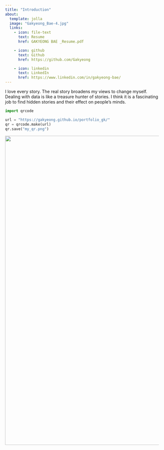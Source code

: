 ```yaml
---
title: "Introduction"
about:
  template: jolla
  image: "Gakyeong_Bae-4.jpg"
  links:
    - icon: file-text
      text: Resume
      href: GAKYEONG BAE _Resume.pdf 

    - icon: github
      text: Github
      href: https://github.com/Gakyeong

    - icon: linkedin
      text: LinkedIn
      href: https://www.linkedin.com/in/gakyeong-bae/
---
```


I love every story. The real story broadens my views to change myself. Dealing with data is like a treasure hunter of stories. I think it is a fascinating job to find hidden stories and their effect on people’s minds. 

```python
import qrcode

url = "https://gakyeong.github.io/portfolio_gk/"
qr = qrcode.make(url)
qr.save("my_qr.png")
```

::: {.cell-output-display}
![](../portfolio_gk/my_qr.png){width=1008}
:::
